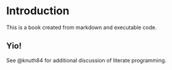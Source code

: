 # Introduction

This is a book created from markdown and executable code.

## Yio!

See @knuth84 for additional discussion of literate programming.
